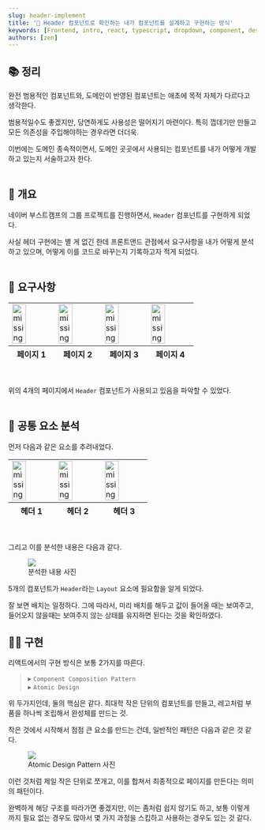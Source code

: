 ```yaml
---
slug: header-implement
title: '🎨 Header 컴포넌트로 확인하는 내가 컴포넌트를 설계하고 구현하는 방식'
keywords: [Frontend, intro, react, typescript, dropdown, component, design]
authors: [zen]
---
```


## 📚 정리

완전 범용적인 컴포넌트와, 도메인이 반영된 컴포넌트는 애초에 목적 자체가 다르다고 생각한다.<br/>

범용적일수도 좋겠지만, 당연하게도 사용성은 떨어지기 마련이다. 특히 껍데기만 만들고 모든 의존성을 주입해야하는 경우라면 더더욱. <br/>

이번에는 도메인 종속적이면서, 도메인 곳곳에서 사용되는 컴포넌트를 내가 어떻게 개발하고 있는지 서술하고자 한다.<br/><br/>

## 🔬 개요

네이버 부스트캠프의 그룹 프로젝트를 진행하면서, `Header` 컴포넌트를 구현하게 되었다. <br/>

사실 헤더 구현에는 별 게 없긴 한데 프론트앤드 관점에서 요구사항을 내가 어떻게 분석하고 있으며, 어떻게 이를 코드로 바꾸는지 기록하고자 적게 되었다. <br/><br/>

## 🤔 요구사항


<table style={{marginLeft: 'auto', marginRight:'auto'}}>
  <tbody>
  <tr>
    <td><img src={img1} alt="missing" width='60%' style={{marginLeft: 'auto', marginRight:'auto'}}/></td>
    <td><img src={img2} alt="missing" width='60%' style={{marginLeft: 'auto', marginRight:'auto'}}/></td>
    <td><img src={img3} alt="missing" width='60%' style={{marginLeft: 'auto', marginRight:'auto'}}/></td>
    <td><img src={img8} alt="missing" width='60%' style={{marginLeft: 'auto', marginRight:'auto'}}/></td>
  </tr>
  </tbody>
  <tfoot>
  <tr>
    <th>페이지 1</th>
    <th>페이지 2</th>
    <th>페이지 3</th>
    <th>페이지 4</th>
  </tr>
  </tfoot>
</table>

<br/>

위의 4개의 페이지에서 `Header` 컴포넌트가 사용되고 있음을 파악할 수 있었다. <br/><br/>

## 🤔 공통 요소 분석

먼저 다음과 같은 요소를 추려내었다.<br/>


<table style={{marginLeft: 'auto', marginRight:'auto'}}>
  <tbody>
  <tr>
    <td><img src={img4} alt="missing" width='60%' style={{marginLeft: 'auto', marginRight:'auto'}}/></td>
    <td><img src={img5} alt="missing" width='60%' style={{marginLeft: 'auto', marginRight:'auto'}}/></td>
    <td><img src={img9} alt="missing" width='60%' style={{marginLeft: 'auto', marginRight:'auto'}}/></td>
  </tr>
  </tbody>
  <tfoot>
  <tr>
    <th>헤더 1</th>
    <th>헤더 2</th>
    <th>헤더 3</th>
  </tr>
  </tfoot>
</table>

<br/>

그리고 이를 분석한 내용은 다음과 같다. <br/>


<figure>
  <img src={img6}/>
  <figcaption>분석한 내용 사진</figcaption>
</figure>

5개의 컴포넌트가 `Header`라는 `Layout` 요소에 필요함을 알게 되었다.<br/>

잘 보면 배치는 일정하다. 그에 따라서, 미리 배치를 해두고 값이 들어올 때는 보여주고, 들어오지 않을때는 보여주지 않는 상태를 유지하면 된다는 것을 확인하였다.<br/>

## 🧑‍💻 구현

리액트에서의 구현 방식은 보통 2가지를 따른다.<br/>

> ▸ `Component Composition Pattern`<br/>
> ▸ `Atomic Design`<br/>

위 두가지인데, 둘의 핵심은 같다. 최대학 작은 단위의 컴포넌트를 만들고, 레고처럼 부품을 하나씩 조립해서 완성체를 만드는 것.<br/>

작은 것에서 시작해서 점점 큰 요소를 만드는 건데, 일반적인 패턴은 다음과 같은 것 같다.<br/>


<figure>
  <img src={img7}/>
  <figcaption>Atomic Design Pattern 사진</figcaption>
</figure>

이런 것처럼 제일 작은 단위로 쪼개고, 이를 합쳐서 최종적으로 페이지를 만든다는 의미의 패턴이다.<br/>

완벽하게 해당 구조를 따라가면 좋겠지만, 이는 좀처럼 쉽지 않기도 하고, 보통 이렇게 까지 필요 없는 경우도 많아서 몇 가지 과정을 스킵하고 사용하는 경우도 있는 것 같다. <br/>

